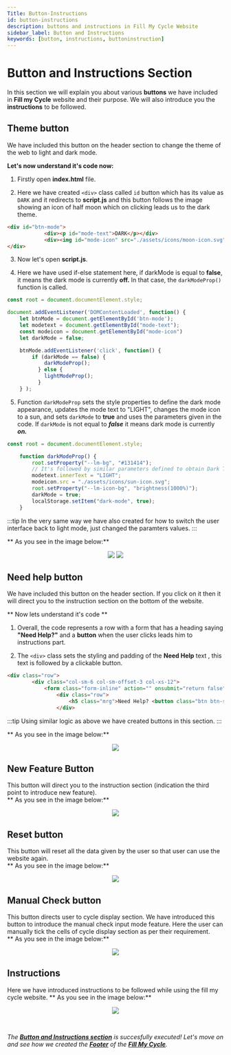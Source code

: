```yaml
---
Title: Button-Instructions
id: button-instructions
description: buttons and instructions in Fill My Cycle Website
sidebar_label: Button and Instructions
keywords: [button, instructions, buttoninstruction]
---
```


# Button and Instructions Section
In this section we will explain you about various **buttons** we have included in **Fill my Cycle** website
and their purpose. We will also introduce you the **instructions** to be followed.

## Theme button
We have included this button on the header section to change the theme of the web to light and dark mode.<br />

**Let's now understand it's code now:**

1. Firstly open **index.html** file.

2. Here we have created `<div>` class called `id` button which has its value as `DARK` and it redirects to **script.js** and this button follows the image showing an icon of half moon which on clicking leads us to the dark theme.

``` html title="index.html"{1-3} showLineNumbers
<div id="btn-mode">
			<div><p id="mode-text">DARK</p></div>
			<div><img id="mode-icon" src="./assets/icons/moon-icon.svg" alt=""></div>
</div>
```
3. Now let's open **script.js**.

4. Here we have used if-else statement here, if darkMode is equal to **false**, it means the dark mode is currently **off.** In that case, the `darkModeProp()` function is called. 

``` js title="script.js" {3,7,9-13,21,23} showLineNumbers
const root = document.documentElement.style;

document.addEventListener('DOMContentLoaded', function() {
	let btnMode = document.getElementById('btn-mode');
	let modetext = document.getElementById("mode-text");
	const modeicon = document.getElementById("mode-icon")
	let darkMode = false;

	btnMode.addEventListener('click', function() {
		if (darkMode == false) {
			darkModeProp();
		  } else {
			lightModeProp();
		  }
	} );
```    

5. Function `darkModeProp` sets the style properties to define the dark mode appearance, updates the mode text to "LIGHT", changes the mode icon to a sun, and sets `darkMode` to **true** and uses the parameters given in the code. If `darkMode` is not equal to ***false*** it means dark mode is currently ***on.*** 

``` js title="script.js" {3,6,7,8} showLineNumbers
const root = document.documentElement.style;

	function darkModeProp() {
		root.setProperty("--lm-bg", "#131414");
		// It's followed by similar parameters defined to obtain Dark Theme
		modetext.innerText = "LIGHT";
		modeicon.src = "./assets/icons/sun-icon.svg";
		root.setProperty("--lm-icon-bg", "brightness(1000%)");
		darkMode = true;
		localStorage.setItem("dark-mode", true);
	}

```
:::tip
In the very same way we have also created for how to switch the user interface back to light mode, just changed the paramters values.
::: 

** As you see in the image below:**


<p align="center">
<img src = {pic5} style={{ border: "2px solid gray" }} />
<img src = {pic6} style={{ border: "2px solid gray" }} />

</p>

## Need help button

We have included this button on the header section. If you click on it then it will direct you to 
the instruction section on the bottom of the website.<br />

** Now lets understand it's code **

1. Overall, the code represents a row with a form that has a heading saying **"Need Help?"** and a **button** when the user clicks leads him to instructions part.

2. The `<div>` class sets the styling and padding of the **Need Help** text , this text is followed by a clickable button.

``` html title="index.html"{5} showLineNumbers
<div class="row">
		<div class="col-sm-6 col-sm-offset-3 col-xs-12">
			<form class="form-inline" action="" onsubmit="return false">
				<div class="row">
					<h5 class="mrg">Need Help? <button class="btn btn-success btn-xs instr-ref">Click here to see instructions</button></h5>
				</div>
``` 
:::tip
Using similar logic as above we have created buttons in this section. 
:::

** As you see in the image below:**


<p align="center">
<img src = {pic7} style={{ border: "2px solid gray" }} />

</p>

## New Feature Button
This button will direct you to the instruction section (indication the third point to introduce new feature).<br />
** As you see in the image below:**


<p align="center">
<img src = {pic8} style={{ border: "2px solid gray" }} />

</p>

## Reset button
This button will reset all the data given by the user so that user can use the website again.<br />
** As you see in the image below:**


<p align="center">
<img src = {pic9} style={{ border: "2px solid gray" }} />

</p>

## Manual Check button
This button directs user to cycle display section. We have introduced this button to introduce the 
manual check input mode feature. Here the user can manually tick the cells of cycle display section
as per their requirement.<br />
** As you see in the image below:**


<p align="center">
<img src = {pic10} style={{ border: "2px solid gray" }} />

</p>

## Instructions
Here we have introduced instructions to be followed while using the fill my cycle website.
** As you see in the image below:**<br />


<p align="center">
<img src = {pic11} style={{ border: "2px solid gray" }} />

</p>
<br />

_The [**Button and Instructions section**](button-instructions) is succesfully executed! Let's move on and see how we created the **[Footer](footer)** of the **[Fill My Cycle](https://fillmycycle.tcetmumbai.in)**._
